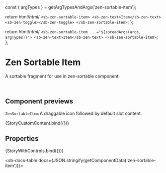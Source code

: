 const { argTypes } = getArgTypesAndArgs('zen-sortable-item');

<Meta title="Lists/Sortable/Sortable Item" component="zen-sortable-item" argTypes={argTypes} />

  return html/*html*/ `
    <sb-zen-sortable-item>
      <sb-zen-text>Item</sb-zen-text>
      <sb-zen-toggle></sb-zen-toggle>
    </sb-zen-sortable-item>
  `;
};

  return html/*html*/ `
    <sb-zen-sortable-item ...="${spreadArgs(args, argTypes)}">
      <sb-zen-text>Item</sb-zen-text>
    </sb-zen-sortable-item>
  `;
};

# Zen Sortable Item

A sortable fragment for use in zen-sortable component.

<br />

## Component previews

`ZenSortableItem` A draggable icon followed by default slot content.

<Canvas>
  <Story name="CustomContent">{StoryCustomContent.bind({})}</Story>
</Canvas>

## Properties

<Canvas>
  <Story
    name="default"
    args={{
      ...getDefaultArgs(argTypes),
    }}
  >
    {StoryWithControls.bind({})}
  </Story>
</Canvas>

<ArgsTable story="default" />

<sb-docs-table docs={JSON.stringify(getComponentData('zen-sortable-item'))}></sb-docs-table>
